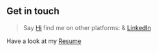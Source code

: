## Get in touch

>Say [Hi](https://github.com/PrakashR15) find me on other platforms: & [LinkedIn](https://www.linkedin.com/in/prakash-r-8a179822a/)

Have a look at my [Resume](https://drive.google.com/file/d/1k3FjkdoXelwchmuAjLf_8gmVwgI3A289/view?usp=drive_link)
